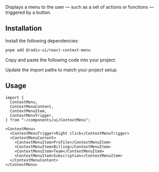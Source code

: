 
<Title>Context Menu</Title>
<Description>Displays a menu to the user — such as a set of actions or functions — triggered by a button.</Description>
<ComponentPreview id="contextMenu" />

## Installation
<Steps>

<StepTitle>Install the following dependencies:</StepTitle>
<StepContent>
```bash
pnpm add @radix-ui/react-context-menu
```
</StepContent>

<StepTitle>Copy and paste the following code into your project.</StepTitle>
<StepContent>
<FileSource id="contextMenu" />
</StepContent>

<StepTitle>Update the import paths to match your project setup.</StepTitle>

</Steps>

## Usage
```tsx
import {
  ContextMenu,
  ContextMenuContent,
  ContextMenuItem,
  ContextMenuTrigger,
} from "~/components/ui/ContextMenu";
```
```tsx
<ContextMenu>
  <ContextMenuTrigger>Right click</ContextMenuTrigger>
  <ContextMenuContent>
    <ContextMenuItem>Profile</ContextMenuItem>
    <ContextMenuItem>Billing</ContextMenuItem>
    <ContextMenuItem>Team</ContextMenuItem>
    <ContextMenuItem>Subscription</ContextMenuItem>
  </ContextMenuContent>
</ContextMenu>
```

<Footer previousLabel="Command" previousHref="/docs/components/primitives/command" nextLabel="Dialog" nextHref="/docs/components/primitives/dialog" />
